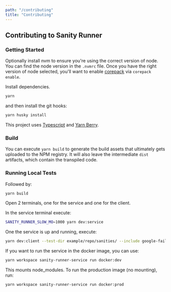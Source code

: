 ```yaml
---
path: "/contributing"
title: "Contributing"
---
```


## Contributing to Sanity Runner

### Getting Started

Optionally install nvm to ensure you're using the correct version of node. You can find the node version in the `.nvmrc` file. Once you have the right version of node selected, you'll want to enable [corepack](https://github.com/nodejs/corepack) via `corepack enable`.

Install dependencies.

```sh
yarn
```

and then install the git hooks:

```sh
yarn husky install
```

This project uses [Typescript](https://www.typescriptlang.org/) and [Yarn Berry](https://yarnpkg.com/).

### Build

You can execute `yarn build` to generate the build assets that ultimately gets uploaded to the NPM registry. It will also leave the intermediate `dist` artifacts, which contain the transpiled code.

### Running Local Tests

Followed by:

```sh
yarn build
```

Open 2 terminals, one for the service and one for the client.

In the service terminal execute:

```sh
SANITY_RUNNER_SLOW_MO=1000 yarn dev:service
```

One the service is up and running, execute:

```sh
yarn dev:client --test-dir example/repo/sanities/ --include google-fail-example -vv
```

If you want to run the service in the docker image, you can use:

```sh
yarn workspace sanity-runner-service run docker:dev
```

This mounts node_modules. To run the production image (no mounting), run:

```sh
yarn workspace sanity-runner-service run docker:prod
```
